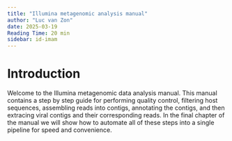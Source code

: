 ```yaml
---
title: "Illumina metagenomic analysis manual"
author: "Luc van Zon"
date: 2025-03-19
Reading Time: 20 min
sidebar: id-imam
---
```


# Introduction {.unnumbered}

Welcome to the Illumina metagenomic data analysis manual. This manual contains a step by step guide for performing quality control, filtering host sequences, assembling reads into contigs, annotating the contigs, and then extracing viral contigs and their corresponding reads. In the final chapter of the manual we will show how to automate all of these steps into a single pipeline for speed and convenience. 
